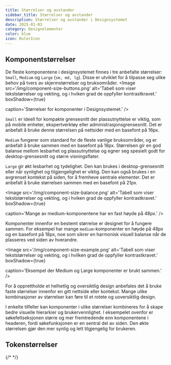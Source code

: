 ```yaml
---
title: Størrelser og avstander
sidebar_title: Størrelser og avstander
description: Størrelser og avstander i Designsystemet
date: 2025-01-03
category: Designelementer
color: blue
icon: RulerIcon
---
```


## Komponentstørrelser

De fleste komponentene i designsystemet finnes i tre anbefalte størrelser: `Small`, `Medium` og `Large` (`sm, md, lg`). 
Disse er utviklet for å tilpasse seg ulike behov på tvers av skjermstørrelser og bruksområder.
<Image
  src='/img/component-size-buttons.png'
  alt='Tabell som viser tekststørrelser og vekting, og i hviken grad de oppfyller kontrastkravet.'
  boxShadow={true}
  
  caption='Størrelser for komponenter i Designsystemet.'
/>


`Small` er ideell for kompakte grensesnitt der plassutnyttelse er viktig, som på mobile enheter, ekspertverktøy eller administrasjonsgrensesnitt. 
Det er anbefalt å bruke denne størrelsen på  nettsider med en basefont på 16px.

`Medium` fungerer som standard for de fleste vanlige bruksområder, og er anbefalt å bruke sammen med en basefont på 18px. 
Størrelsen gir en god balanse mellom lesbarhet og plassutnyttelse og egner seg spesielt godt for desktop-grensesnitt og større visningsflater.

`Large` gir økt lesbarhet og tydelighet. Den kan brukes i desktop-grensesnitt eller når synlighet og tilgjengelighet er viktig. Den kan også brukes i en avgrenset kontekst på siden, for å fremheve sentrale elementer. 
Det er anbefalt å bruke størrelsen sammen med en basefont på 21px.

<Image
  src='/img/component-size-balance.png'
  alt='Tabell som viser tekststørrelser og vekting, og i hviken grad de oppfyller kontrastkravet.'
  boxShadow={true}
  
  caption='Mange av medium-komponentene har en fast høyde på 48px.'
/>

Komponenter innenfor en bestemt størrelse er designet for å fungere sammen. 
For eksempel har mange `medium`-komponenter en høyde på 48px og en basefont på 18px, noe som sikrer en harmonisk visuell balanse når de plasseres ved siden av hverandre.


<Image
  src='/img/component-size-example.png'
  alt='Tabell som viser tekststørrelser og vekting, og i hvilken grad de oppfyller kontrastkravet.'
  boxShadow={true}
  
  caption='Eksempel der Medium og Large komponenter er brukt sammen.'
/>

For å opprettholde et helhetlig og oversiktlig design anbefales det å bruke faste størrelser innenfor en gitt nettside eller kontekst. 
Mange ulike kombinasjoner av størrelser kan føre til et rotete og uoversiktlig design.

I enkelte tilfeller kan komponenter i ulike størrelser kombineres for å skape bedre visuelle hierarkier og brukervennlighet. 
I eksempelet ovenfor er søkefeltseksjonen større og mer fremtredende enn komponentene i headeren, fordi søkefunksjonen er en sentral del av siden. 
Den økte størrelsen gjør den mer synlig og lett tilgjengelig for brukeren.


## Tokenstørrelser

{/* <TokenList
  type='dimension'
  hideValue={true}
/> */}

